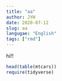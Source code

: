 ```yaml
---
title: "aa"
author: JYH
date: 2020-07-12
slug: aa
langugae: "English"
tags: ["rmd"]
---
```


hi!!

```r
head(table(mtcars))
require(tidyverse)

```